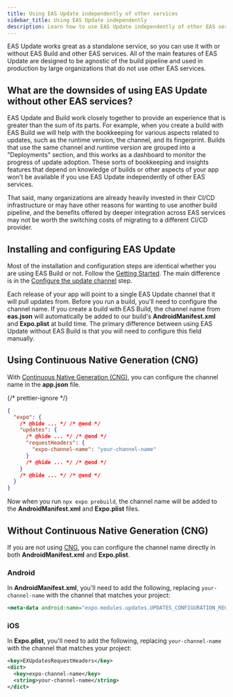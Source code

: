 ```yaml
---
title: Using EAS Update independently of other services
sidebar_title: Using EAS Update independently
description: Learn how to use EAS Update independently of other EAS services, such as Build.
---
```


EAS Update works great as a standalone service, so you can use it with or without EAS Build and other EAS services. All of the main features of EAS Update are designed to be agnostic of the build pipeline and used in production by large organizations that do not use other EAS services.

## What are the downsides of using EAS Update without other EAS services?

EAS Update and Build work closely together to provide an experience that is greater than the sum of its parts. For example, when you create a build with EAS Build we will help with the bookkeeping for various aspects related to updates, such as the runtime version, the channel, and its fingerprint. Builds that use the same channel and runtime version are grouped into a "Deployments" section, and this works as a dashboard to monitor the progress of update adoption. These sorts of bookkeeping and insights features that depend on knowledge of builds or other aspects of your app won't be available if you use EAS Update independently of other EAS services.

That said, many organizations are already heavily invested in their CI/CD infrastructure or may have other reasons for wanting to use another build pipeline, and the benefits offered by deeper integration across EAS services may not be worth the switching costs of migrating to a different CI/CD provider.

## Installing and configuring EAS Update

Most of the installation and configuration steps are identical whether you are using EAS Build or not. Follow the [Getting Started](/eas-update/getting-started/). The main difference is in the [Configure the update channel](/eas-update/getting-started/#configure-the-update-channel) step.

Each release of your app will point to a single EAS Update channel that it will pull updates from. Before you run a build, you'll need to configure the channel name. If you create a build with EAS Build, the channel name from **eas.json** will automatically be added to our build's **AndroidManifest.xml** and **Expo.plist** at build time. The primary difference between using EAS Update without EAS Build is that you will need to configure this field manually.

## Using Continuous Native Generation (CNG)

With [Continuous Native Generation (CNG)](/workflow/continuous-native-generation/), you can configure the channel name in the **app.json** file.

{/* prettier-ignore */}
```json app.json
{
  "expo": {
    /* @hide ... */ /* @end */
    "updates": {
      /* @hide ... */ /* @end */
      "requestHeaders": {
        "expo-channel-name": "your-channel-name"
      }
      /* @hide ... */ /* @end */
    }
    /* @hide ... */ /* @end */
  }
}
```

Now when you run `npx expo prebuild`, the channel name will be added to the **AndroidManifest.xml** and **Expo.plist** files.

## Without Continuous Native Generation (CNG)

If you are not using [CNG](/workflow/continuous-native-generation/), you can configure the channel name directly in both **AndroidManifest.xml** and **Expo.plist**.

### Android

In **AndroidManifest.xml**, you'll need to add the following, replacing `your-channel-name` with the channel that matches your project:

```xml android/app/src/main/AndroidManifest.xml
<meta-data android:name="expo.modules.updates.UPDATES_CONFIGURATION_REQUEST_HEADERS_KEY" android:value="{&quot;expo-channel-name&quot;:&quot;your-channel-name&quot;}"/>
```

### iOS

In **Expo.plist**, you'll need to add the following, replacing `your-channel-name` with the channel that matches your project:

```xml ios/project-name/Supporting/Expo.plist
<key>EXUpdatesRequestHeaders</key>
<dict>
  <key>expo-channel-name</key>
  <string>your-channel-name</string>
</dict>
```
